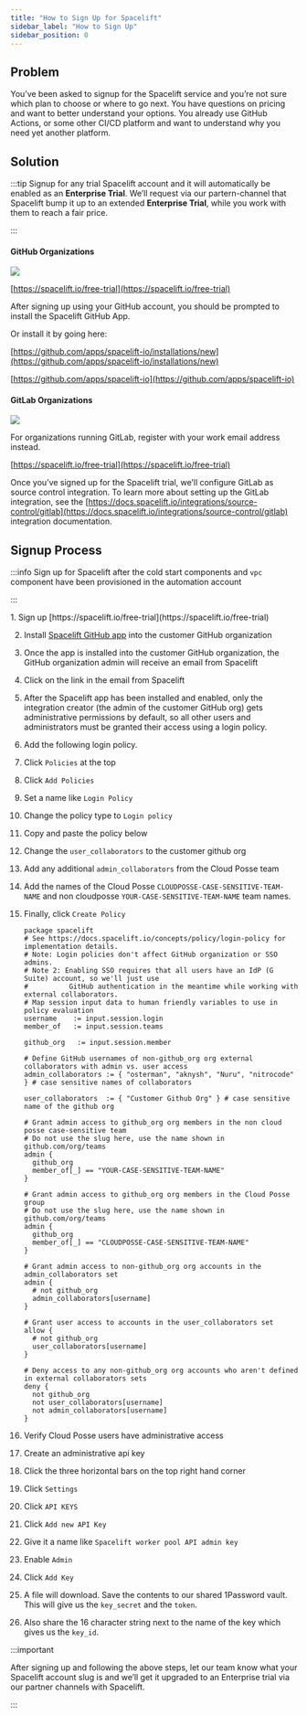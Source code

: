 ```yaml
---
title: "How to Sign Up for Spacelift"
sidebar_label: "How to Sign Up"
sidebar_position: 0
---
```


## Problem

You’ve been asked to signup for the Spacelift service and you’re not sure which plan to choose or where to go next. You have questions on pricing and want to better understand your options. You already use GitHub Actions, or some other CI/CD platform and want to understand why you need yet another platform.

## Solution

:::tip
Signup for any trial Spacelift account and it will automatically be enabled as an **Enterprise Trial**. We’ll request via our partern-channel that Spacelift bump it up to an extended **Enterprise Trial**, while you work with them to reach a fair price.

:::


#### GitHub Organizations

<img src="/assets/refarch/cleanshot-2021-10-25-at-16.54.34@2x-20211025-215448.png" /><br/>

[https://spacelift.io/free-trial](https://spacelift.io/free-trial)

After signing up using your GitHub account, you should be prompted to install the Spacelift GitHub App.

Or install it by going here:

[https://github.com/apps/spacelift-io/installations/new](https://github.com/apps/spacelift-io/installations/new)

[https://github.com/apps/spacelift-io](https://github.com/apps/spacelift-io)

#### GitLab Organizations

<img src="/assets/refarch/cleanshot-2021-10-25-at-16.52.11@2x-20211025-215322.png" /><br/>

For organizations running GitLab, register with your work email address instead.

[https://spacelift.io/free-trial](https://spacelift.io/free-trial)

Once you’ve signed up for the Spacelift trial, we’ll configure GitLab as source control integration. To learn more about setting up the GitLab integration, see the [https://docs.spacelift.io/integrations/source-control/gitlab](https://docs.spacelift.io/integrations/source-control/gitlab) integration documentation.


## Signup Process

:::info
Sign up for Spacelift after the cold start components and `vpc` component have been provisioned in the automation account

:::

<Steps>
1. Sign up [https://spacelift.io/free-trial](https://spacelift.io/free-trial)

2. Install [Spacelift GitHub app](https://github.com/apps/spacelift-io/installations/new) into the customer GitHub organization

1. Once the app is installed into the customer GitHub organization, the GitHub organization admin will receive an email from Spacelift

3. Click on the link in the email from Spacelift

1. After the Spacelift app has been installed and enabled, only the integration creator (the admin of the customer GitHub org) gets administrative permissions by default, so all other users and administrators must be granted their access using a login policy.

4. Add the following login policy.

1. Click `Policies` at the top

2. Click `Add Policies`

3. Set a name like `Login Policy`

4. Change the policy type to `Login policy`

5. Copy and paste the policy below

6. Change the `user_collaborators` to the customer github org

7. Add any additional `admin_collaborators` from the Cloud Posse team

8. Add the names of the Cloud Posse `CLOUDPOSSE-CASE-SENSITIVE-TEAM-NAME` and non cloudposse `YOUR-CASE-SENSITIVE-TEAM-NAME` team names.

9. Finally, click `Create Policy`

    ```rego
    package spacelift
    # See https://docs.spacelift.io/concepts/policy/login-policy for implementation details.
    # Note: Login policies don't affect GitHub organization or SSO admins.
    # Note 2: Enabling SSO requires that all users have an IdP (G Suite) account, so we'll just use
    #          GitHub authentication in the meantime while working with external collaborators.
    # Map session input data to human friendly variables to use in policy evaluation
    username	:= input.session.login
    member_of   := input.session.teams

    github_org   := input.session.member

    # Define GitHub usernames of non-github_org org external collaborators with admin vs. user access
    admin_collaborators := { "osterman", "aknysh", "Nuru", "nitrocode" } # case sensitive names of collaborators

    user_collaborators  := { "Customer Github Org" } # case sensitive name of the github org

    # Grant admin access to github_org org members in the non cloud posse case-sensitive team
    # Do not use the slug here, use the name shown in github.com/org/teams
    admin {
      github_org
      member_of[_] == "YOUR-CASE-SENSITIVE-TEAM-NAME"
    }

    # Grant admin access to github_org org members in the Cloud Posse group
    # Do not use the slug here, use the name shown in github.com/org/teams
    admin {
      github_org
      member_of[_] == "CLOUDPOSSE-CASE-SENSITIVE-TEAM-NAME"
    }

    # Grant admin access to non-github_org org accounts in the admin_collaborators set
    admin {
      # not github_org
      admin_collaborators[username]
    }

    # Grant user access to accounts in the user_collaborators set
    allow {
      # not github_org
      user_collaborators[username]
    }

    # Deny access to any non-github_org org accounts who aren't defined in external collaborators sets
    deny {
      not github_org
      not user_collaborators[username]
      not admin_collaborators[username]
    }
    ```

5. Verify Cloud Posse users have administrative access

6. Create an administrative api key

1. Click the three horizontal bars on the top right hand corner

2. Click `Settings`

3. Click `API KEYS`

4. Click `Add new API Key`

5. Give it a name like `Spacelift worker pool API admin key`

6. Enable `Admin`

7. Click `Add Key`

8. A file will download. Save the contents to our shared 1Password vault. This will give us the `key_secret` and the `token`.

9. Also share the 16 character string next to the name of the key which gives us the `key_id`.

</Steps>

:::important

After signing up and following the above steps, let our team know what your Spacelift account slug is and we’ll get it upgraded to an Enterprise trial via our partner channels with Spacelift.

:::

